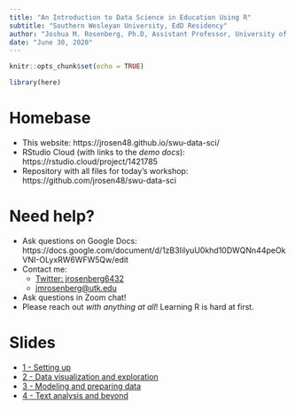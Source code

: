 ```yaml
---
title: "An Introduction to Data Science in Education Using R"
subtitle: "Southern Wesleyan University, EdD Residency"
author: "Joshua M. Rosenberg, Ph.D, Assistant Professor, University of Tennessee, Knoxville"
date: "June 30, 2020"
---
```


```r
knitr::opts_chunk$set(echo = TRUE)

library(here)
```

# Homebase

- This website: https://jrosen48.github.io/swu-data-sci/
- RStudio Cloud (with links to the *demo docs*): https://rstudio.cloud/project/1421785
- Repository with all files for today's workshop: https://github.com/jrosen48/swu-data-sci

# Need help?

- Ask questions on Google Docs: https://docs.google.com/document/d/1zB3IilyuU0khd10DWQNn44peOkVNI-OLyxRW6WFW5Qw/edit
- Contact me:
  * [Twitter: jrosenberg6432](https://twitter.com/jrosenberg6432)
  * [jmrosenberg@utk.edu](mailto:jmrosenberg@utk.edu)
- Ask questions in Zoom chat!
- Please reach out *with anything at all*! Learning R is hard at first.

# Slides

- [1 - Setting up](1-setting-up.html)
- [2 - Data visualization and exploration](2-data-vis-and-data-exploration.html)
- [3 - Modeling and preparing data](3-modeling-and-preparing.html)
- [4 - Text analysis and beyond](4-text-analysis-and-beyond.html)
